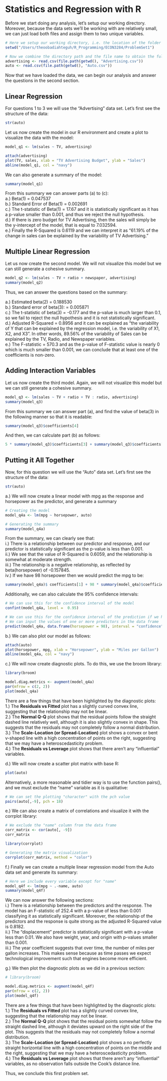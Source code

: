 # Statistics and Regression with R {#regression}

Before we start doing any analysis, let's setup our working directory. Moreover,
because the data sets we'll be working with are relatively small, we can just
load both files and assign them to two unique variables.

```r
# Here we setup our working directory, i.e. the location of the folder we are using
setwd("/Users/theoobadiahteguh/R_Programming/ECON3284/ProblemSet1")

# Now we combine the directory path and the file name to obtain the full path
advertising <- read.csv(file.path(getwd(), "Advertising.csv"))
auto <- read.csv(file.path(getwd(), "Auto.csv"))
```

Now that we have loaded the data, we can begin our analysis and answer the 
questions in the second section.

## Linear Regression

For questions 1 to 3 we will use the "Advertising" data set. Let's first see the structure of the data:

```r
str(auto)
```

Let us now create the model in our R environment and create a plot to 
visualize the data with the model:

```r
model_q1 <- lm(sales ~ TV, advertising)

attach(advertising)
plot(TV, sales, xlab = "TV Advertising Budget", ylab = "Sales")
abline(model_q1, col = "navy")
```

We can also generate a summary of the model:

```r
summary(model_q1)
```

From this summary we can answer parts (a) to (c):\
a.) Beta(1) = 0.047537\
b.) Standard Error of Beta(1) = 0.002691\
c.) The t-statistic of Beta(1) = 17.67 and it is statistically significant as it has a p-value smaller than 0.001, and thus we reject the null hypothesis.\
d.) If there is zero budget for TV Advertising, then the sales will simply be the
y-intercept of the model, that is equal to 7.032594.\
e.) Finally the R-Squared is 0.6119 and we can interpret it as "61.19% of the
change in sales can be explained by the variability of TV Advertising."\

## Multiple Linear Regression
Let us now create the second model. We will not visualize this model but we can 
still generate a cohesive summary.

```r
model_q2 <- lm(sales ~ TV + radio + newspaper, advertising)
summary(model_q2)
```

Thus, we can answer the questions based on the summary:

a.) Estimated beta(2) = 0.188530\
b.) Standard error of beta(3): = 0.005871\
c.) The t-statistic of beta(3) = -0.177 and the p-value is much larger than 0.1,
so we fail to reject the null hypothesis and it is not statistically significant.\
d.) Adjusted R-Squared = 0.8956 and it can be explained as "the variability of Y that can be explained by the regression model, i.e. the variability of X1, X2, and X3". In other words, 89.56% of the variability of Sales can be explained by the TV, Radio, and Newspaper variables.\
e.) The F-statistic = 570.3 and as the p-value of F-statistic value is nearly 0 which is much smaller than 0.001, we can conclude that at least one of the coefficients is non-zero.\

## Adding Interaction Variables
Let us now create the third model. Again, we will not visualize this model but 
we can still generate a cohesive summary.

```r
model_q3 <- lm(sales ~ TV + radio + TV : radio, advertising)
summary(model_q3)
```

From this summary we can answer part (a), and find the value of beta(3) in the following manner so that it is readable:

```r
summary(model_q3)$coefficients[4]
```

And then, we can calculate part (b) as follows: 
```r
5 * summary(model_q3)$coefficients[3] + summary(model_q3)$coefficients[4] * 200 * 5 
```

## Putting it All Together
Now, for this question we will use the "Auto" data set. Let's first see the structure of the data:

```r
str(auto)
```

a.) We will now create a linear model with mpg as the response and horsepower as the predictor, and generate a summary
```r
# Creating the model
model_q4a <- lm(mpg ~ horsepower, auto)

# Generating the summary
summary(model_q4a)
```

From the summary, we can clearly see that:\
i.) There is a relationship between our predictor and response, and our predictor is statistically significant as the p-value is less than 0.001.\
ii.) We see that the value of R-Squared is 0.6059, and the relationship is somewhat at moderate strength.\
iii.) The relationship is a negative relationship, as reflected by beta(horsepower) of -0.157845.\
iv.) If we have 98 horsepower then we would predict the mpg to be:
```r
summary(model_q4a)$ coefficients[1] + 98 * summary(model_q4a)$coefficients[2]
```

Additionally, we can also calculate the 95% confidence intervals:
```r
# We can use this for the confidence interval of the model
confint(model_q4a, level =  0.95)

# We can use this for the confidence interval of the prediction if we have 98 horsepower
# We can input the values of one or more predictors in the data frame
predict(model_q4a, data.frame(horsepower = 98), interval = "confidence")
```

b.) We can also plot our model as follows:
```r
attach(auto)
plot(horsepower, mpg, xlab = "Horsepower", ylab = "Miles per Gallon")
abline(model_q4a, col = "navy")
```

c.) We will now create diagnostic plots. To do this, we use the broom library:

```r
library(broom)

model.diag.metrics <- augment(model_q4a)
par(mfrow = c(2, 2))
plot(model_q4a)
```

There are a few things that have been highlighted by the diagnostic plots:\
1.) The **Residuals vs Fitted** plot has a slightly curved convex line, suggesting
that the relationship may not be linear.\
2.) The **Normal Q-Q** plot shows that the residual points follow the straight dashed line relatively well, although it is also slightly convex in shape. This suggests that the residuals may not completely follow a normal distribution.\
3.) The **Scale-Location (or Spread-Location)** plot shows a convex or bent v-shaped line with a high concentration of points on the right, suggesting that we may have a heteroscedasticity problem.\
4.) The **Residuals vs Leverage** plot shows that there aren't any "influential" variables.

d.) We will now create a scatter plot matrix with base R:
```r
plot(auto)
```

Alternatively, a more reasonable and tidier way is to use the function pairs(), and we must exclude the "name" variable as it is qualitative:

```r
# We can set the plotting "character" with the pch value
pairs(auto[,-9], pch = 18)
```

e.) We can also create a matrix of correlations and visualize it with the corrplot library:
```r
# We exclude the "name" column from the data frame
corr_matrix <- cor(auto[, -9])
corr_matrix
```

```r
library(corrplot)

# Generating the matrix visualization
corrplot(corr_matrix, method = "color")
```

f.) Finally we can create a multiple linear regression model from the Auto data set and generate its summary: 

```r
# Here we include every variable except for "name"
model_q4f <- lm(mpg ~ .-name, auto)
summary(model_q4f)
```

We can now answer the following sections:\
i.) There is a relationship between the predictors and the response. The model has an F-statistic of 252.4 with a p-value of less than 0.001 classifying it as statistically significant. Moreover, the relationship of the predictors and the response is quite strong as the adjusted R-Squared value is 0.8182.\
ii.) The "displacement" predictor is statistically significant with a p-value less than 0.01. We also have weight, year, and origin with p-values smaller than 0.001.\
iii.) The year coefficient suggests that over time, the number of miles per gallon increases. This makes sense because as time passes we expect technological improvement such that engines become more efficient.\

g.) We then plot the diagnostic plots as we did in a previous section:
```r
# library(broom)

model.diag.metrics <- augment(model_q4f)
par(mfrow = c(2, 2))
plot(model_q4f)
```

There are a few things that have been highlighted by the diagnostic plots:\
1.) The **Residuals vs Fitted** plot has a slightly curved convex line, suggesting
that the relationship may not be linear.\
2.) The **Normal Q-Q** plot shows that the residual points somewhat follow the straight dashed line, although it deviates upward on the right side of the plot. This suggests that the residuals may not completely follow a normal distribution.\
3.) The **Scale-Location (or Spread-Location)** plot shows a no perfectly straight horizontal line with a high concentration of points on the middle and the right, suggesting that we may have a heteroscedasticity problem.\
4.) The **Residuals vs Leverage** plot shows that there aren't any "influential" variables, as no observation falls outside the Cook's distance line.

Thus, we conclude this first problem set.
